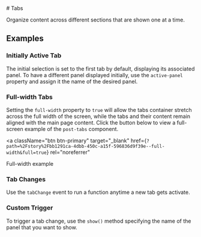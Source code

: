
<Meta of={TabStories} />

<div className="docs-title">
  # Tabs

<link-design of={JSON.stringify(TabStories)}></link-design>

</div>

<div className="lead">Organize content across different sections that are shown one at a time.</div>

<Canvas sourceState="shown" of={TabStories.Default} />

<Controls of={TabStories.Default} />

## Examples

### Initially Active Tab

The initial selection is set to the first tab by default, displaying its associated panel.
To have a different panel displayed initially,
use the `active-panel` property and assign it the name of the desired panel.

<Canvas of={TabStories.ActivePanel} />

### Full-width Tabs

Setting the `full-width` property to `true` will allow the tabs container stretch across the full width of the screen, while the tabs and their content remain aligned with the main page content. Click the button below to view a full-screen example of the `post-tabs` component.

<a
  className="btn btn-primary"
  target="_blank"
  href={`?path=%2Fstory%2Fbb1291ca-4dbb-450c-a15f-596836d9f39e--full-width&full=true`}
  rel="noreferrer"
>
  Full-width example
</a>

### Tab Changes

Use the `tabChange` event to run a function anytime a new tab gets activate.

<Source code={SampleTabChange} language="typescript" />

### Custom Trigger

To trigger a tab change, use the `show()` method specifying the name of the panel that you want to show.

<Source code={SampleCustomTrigger} language="typescript" />
